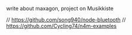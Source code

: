 write about maxagon, project on Musikkiste

// https://github.com/song940/node-bluetooth
// https://github.com/Cycling74/n4m-examples

